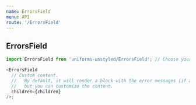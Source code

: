 ```yaml
---
name: ErrorsField
menu: API
route: '/ErrorsField'
---
```


## ErrorsField

```js
import ErrorsField from 'uniforms-unstyled/ErrorsField'; // Choose your theme package.

<ErrorsField
  // Custom content.
  //   By default, it will render a block with the error messages (if any),
  //   but you can customize the content.
  children={children}
/>;
```
